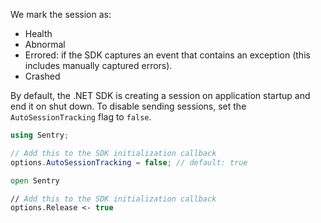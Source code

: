 We mark the session as:
- Health
- Abnormal
- Errored: if the SDK captures an event that contains an exception (this includes manually captured errors).
- Crashed

By default, the .NET SDK is creating a session on application startup and end it on shut down. To disable sending sessions, set the `AutoSessionTracking` flag to `false`.

```csharp {tabTitle:C#}
using Sentry;

// Add this to the SDK initialization callback
options.AutoSessionTracking = false; // default: true
```

```fsharp {tabTitle:F#}
open Sentry

// Add this to the SDK initialization callback
options.Release <- true
```
